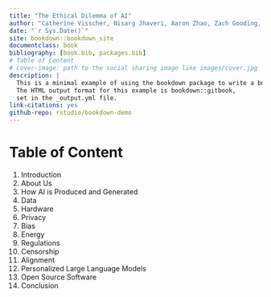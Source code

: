 ```yaml
--- 
title: "The Ethical Dilemma of AI"
author: "Catherine Visscher, Nisarg Jhaveri, Aaron Zhao, Zach Gooding, William Yu"
date: "`r Sys.Date()`"
site: bookdown::bookdown_site
documentclass: book
bibliography: [book.bib, packages.bib]
# Table of Content 
# cover-image: path to the social sharing image like images/cover.jpg
description: |
  This is a minimal example of using the bookdown package to write a book.
  The HTML output format for this example is bookdown::gitbook,
  set in the _output.yml file.
link-citations: yes
github-repo: rstudio/bookdown-demo
---
```


# Table of Content
1. Introduction
2. About Us
3. How AI is Produced and Generated
4. Data
5. Hardware
6. Privacy
7. Bias
8. Energy
9. Regulations
10. Censorship
11. Alignment
12. Personalized Large Language Models
13. Open Source Software
14. Conclusion






